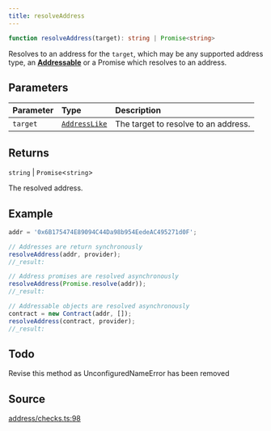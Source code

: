 ```yaml
---
title: resolveAddress
---
```


```ts
function resolveAddress(target): string | Promise<string>
```

Resolves to an address for the `target`, which may be any supported address type, an
[**Addressable**](../interfaces/Addressable) or a Promise which resolves to an address.

## Parameters

| Parameter | Type | Description |
| :------ | :------ | :------ |
| `target` | [`AddressLike`](/content/type-aliases/AddressLike) | The target to resolve to an address. |

## Returns

`string` \| `Promise`\<`string`\>

The resolved address.

## Example

```js
addr = '0x6B175474E89094C44Da98b954EedeAC495271d0F';

// Addresses are return synchronously
resolveAddress(addr, provider);
//_result:

// Address promises are resolved asynchronously
resolveAddress(Promise.resolve(addr));
//_result:

// Addressable objects are resolved asynchronously
contract = new Contract(addr, []);
resolveAddress(contract, provider);
//_result:
```

## Todo

Revise this method as UnconfiguredNameError has been removed

## Source

[address/checks.ts:98](https://github.com/dominant-strategies/quais.js/blob/751386e3ad6372322a3c76548f56b903bfed1896/src/address/checks.ts#L98)
